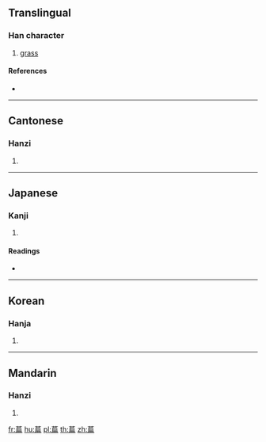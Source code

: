 {{character info/new}}
==Translingual==

===Han character===
{{Han char|rn=140|rad=艸|as=09|sn=15|four=44227|canj=THSB,TISB}}

# [[grass]]

====References====
* {{Han ref|kx=1043.070|dkj=31358|dj=1503.170|hdz=53257.060|uh=8439|ud=33849|bh=DFCF|bd=57295}}

----

==Cantonese==

===Hanzi===
{{yue-hanzi|jyut=|y=pin1}}

# {{defn|lang=yue|sort=艸09}}

----

==Japanese==

===Kanji===
{{ja-kanji|grade=|rs=艸09}}

# {{defn|lang=ja|sort=艸09}}

====Readings====
* {{ja-readings|on=[[へん]] (hen), [[べん]] (ben)|kun=[[にわやなぎ]] (niwayanagi)|nanori=}}

----

==Korean==

===Hanja===
{{ko-hanja|hangeul=편|eumhun=|rv=pyeon|mr=p'yŏn|y=phyen}}

# {{defn|lang=ko|sort=艸09}}

----

==Mandarin==

===Hanzi===
{{cmn-hanzi|pin=[[piān]] ([[pian1]])|wg=p'ien<sup>1</sup>}}

# {{defn|lang=cmn|sort=艸09}}

[[fr:萹]]
[[hu:萹]]
[[pl:萹]]
[[th:萹]]
[[zh:萹]]